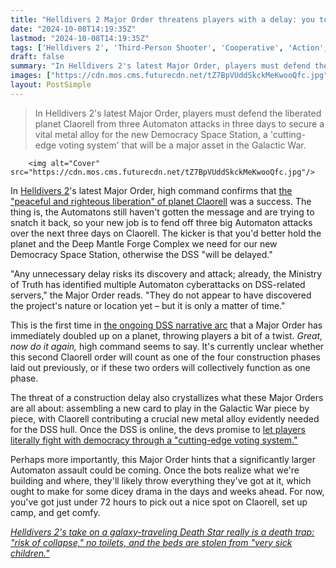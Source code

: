 ```yaml
---
title: "Helldivers 2 Major Order threatens players with a delay: you took Claorell and the bots didn't like that, so defend it for 3 days or your space station gets pushed back"
date: "2024-10-08T14:19:35Z"
lastmod: "2024-10-08T14:19:35Z"
tags: ['Helldivers 2', 'Third-Person Shooter', 'Cooperative', 'Action', 'Sci-Fi', 'Multiplayer', 'PS5', 'PC']
draft: false
summary: "In Helldivers 2's latest Major Order, players must defend the liberated planet Claorell from three Automaton attacks in three days to secure a vital metal alloy for the new Democracy Space Station, a 'cutting-edge voting system' that will be a major asset in the Galactic War."
images: ["https://cdn.mos.cms.futurecdn.net/tZ7BpVUddSkckMeKwooQfc.jpg"]
layout: PostSimple
---
```

> In Helldivers 2's latest Major Order, players must defend the liberated planet Claorell from three Automaton attacks in three days to secure a vital metal alloy for the new Democracy Space Station, a 'cutting-edge voting system' that will be a major asset in the Galactic War.


        <img alt="Cover" src="https://cdn.mos.cms.futurecdn.net/tZ7BpVUddSkckMeKwooQfc.jpg"/>
        
In [<u>Helldivers 2</u>](https://www.gamesradar.com/helldivers-2-guide/)'s latest Major Order, high command confirms that [<u>the "peaceful and righteous liberation" of planet Claorell</u>](https://www.gamesradar.com/games/third-person-shooter/helldivers-2s-democracy-space-station-just-passed-a-big-major-order-but-we-need-to-steal-i-mean-liberate-a-mining-base-from-the-automatons-next/) was a success. The thing is, the Automatons still haven't gotten the message and are trying to snatch it back, so your new job is to fend off three big Automaton attacks over the next three days on Claorell. The kicker is that you'd better hold the planet and the Deep Mantle Forge Complex we need for our new Democracy Space Station, otherwise the DSS "will be delayed." 

"Any unnecessary delay risks its discovery and attack; already, the Ministry of Truth has identified multiple Automaton cyberattacks on DSS-related servers," the Major Order reads. "They do not appear to have discovered the project's nature or location yet – but it is only a matter of time." 

This is the first time in [<u>the ongoing DSS narrative arc</u>](https://www.gamesradar.com/games/third-person-shooter/helldivers-2-devs-move-to-prevent-another-accountgate-as-steam-asks-players-to-accept-playstation-eula-following-new-law-on-digital-games-no-practical-change/) that a Major Order has immediately doubled up on a planet, throwing players a bit of a twist. *Great, now do it again,* high command seems to say. It's currently unclear whether this second Claorell order will count as one of the four construction phases laid out previously, or if these two orders will collectively function as one phase. 

The threat of a construction delay also crystallizes what these Major Orders are all about: assembling a new card to play in the Galactic War piece by piece, with Claorell contributing a crucial new metal alloy evidently needed for the DSS hull. Once the DSS is online, the devs promise to [<u>let players literally fight with democracy through a "cutting-edge voting system."</u>](https://www.gamesradar.com/games/third-person-shooter/helldivers-2s-new-space-station-will-be-a-gigastructure-an-order-of-magnitude-larger-than-a-super-destroyer-if-players-can-protect-it-for-what-looks-like-4-major-orders/)

Perhaps more importantly, this Major Order hints that a significantly larger Automaton assault could be coming. Once the bots realize what we're building and where, they'll likely throw everything they've got at it, which ought to make for some dicey drama in the days and weeks ahead. For now, you've got just under 72 hours to pick out a nice spot on Claorell, set up camp, and get comfy. 

[<u><em>Helldivers 2's take on a galaxy-traveling Death Star really is a death trap: "risk of collapse," no toilets, and the beds are stolen from "very sick children."</em></u>](https://www.gamesradar.com/games/third-person-shooter/helldivers-2/)
        